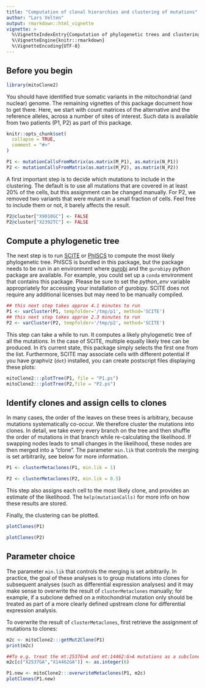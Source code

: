 ```yaml
---
title: "Computation of clonal hierarchies and clustering of mutations"
author: "Lars Velten"
output: rmarkdown::html_vignette
vignette: >
  %\VignetteIndexEntry{Computation of phylogenetic trees and clustering of mutations}
  %\VignetteEngine{knitr::rmarkdown}
  %\VignetteEncoding{UTF-8}
---
```


## Before you begin
```r
library(mitoClone2)
```

You should have identified true somatic variants in the mitochondrial (and nuclear) genome. The remaining vignettes of this package document how to get there. Here, we start with count matrices of the alternative and the reference alleles, across a number of sites of interest. Such data is available from two patients (P1, P2) as part of this package.

```r
knitr::opts_chunk$set(
  collapse = TRUE,
  comment = "#>"
)
```

```r
P1 <- mutationCallsFromMatrix(as.matrix(M_P1), as.matrix(N_P1))
P2 <- mutationCallsFromMatrix(as.matrix(M_P2), as.matrix(N_P2))
```

A first important step is to decide which mutations to include in the clustering. The default is to use all mutations that are covered in at least 20% of the cells, but this assignment can be changed manually. For P2, we removed two variants that were mutant in a small fraction of cells. Feel free to include them or not, it barely affects the result.

```r
P2@cluster["X9010GC"] <- FALSE
P2@cluster["X2392TC"] <- FALSE
```

## Compute a phylogenetic tree

The next step is to run [SCITE](https://github.com/cbg-ethz/SCITE) or [PhISCS](https://github.com/sfu-compbio/PhISCS) to compute the most likely phylogenetic tree. PhISCS is bundled in this package, but the package needs to be run in an environment where [gurobi](https://www.gurobi.com) and the `gurobipy` python package are available. For example, you could set up a `conda` environment that contains this package. Please be sure to set the *python_env* variable appropriately for accessing your installation of gurobipy. SCITE does not require any additional licenses but may need to be manually compiled.

```r
## this next step takes approx 4.1 minutes to run
P1 <- varCluster(P1, tempfolder='/tmp/p1', method='SCITE')
## this next step takes approx 2.3 minutes to run
P2 <- varCluster(P2, tempfolder='/tmp/p2', method='SCITE')
```

This step can take a while to run. It computes a likely phylogenetic tree of all the mutations. In the case of SCITE, multiple equally likely tree can be produced. In it's current state, this package simply selects the first one from the list. Furthermore, SCITE may associate cells with different potential If you have graphviz (`dot`) installed, you can create postscript files displaying these plots:

```r
mitoClone2:::plotTree(P1, file = "P1.ps")
mitoClone2:::plotTree(P2,file = "P2.ps")
```

## Identify clones and assign cells to clones

In many cases, the order of the leaves on these trees is arbitrary, because mutations systematically co-occur. We  therefore cluster the mutations into clones. In detail, we take every every branch on the tree and then shuffle the order of mutations in that branch while re-calculating the likelihood. If swapping nodes leads to small changes in the likelihood, these nodes are then merged into a "clone". The parameter `min.lik` that controls the merging is set arbitrarily, see below for more information. 

```r
P1 <- clusterMetaclones(P1, min.lik = 1)
```


```r
P2 <- clusterMetaclones(P2, min.lik = 0.5)
```


This step also assigns each cell to the most likely clone, and provides an estimate of the likelihood. The `help(mutationCalls)` for more info on how these results are stored.

Finally, the clustering can be plotted.

```r
plotClones(P1)
```


```r
plotClones(P2)
```

## Parameter choice

The parameter `min.lik` that controls the merging is set arbitrarily. In practice, the goal of these analyses is to group mutations into clones for subsequent analyses (such as differential expression analyses) and it may make sense to overwrite the result of `clusterMetaclones` manually; for example, if a subclone defned on a mitochondrial mutation only should be treated as part of a more clearly defined upstream clone for differential expression analysis.

To overwrite the result of `clusterMetaclones`, first retrieve the assignment of mutations to clones:

```r
m2c <- mitoClone2:::getMut2Clone(P1)
print(m2c)

##To e.g. treat the mt:2537G>A and mt:14462:G>A mutations as a subclone distinct from CEBPA, we can assign a new clonal identity to them while respecting the hierarchy:
m2c[c("X2537GA","X14462GA")] <- as.integer(6)

P1.new <- mitoClone2:::overwriteMetaclones(P1, m2c)
plotClones(P1.new)
```

 
